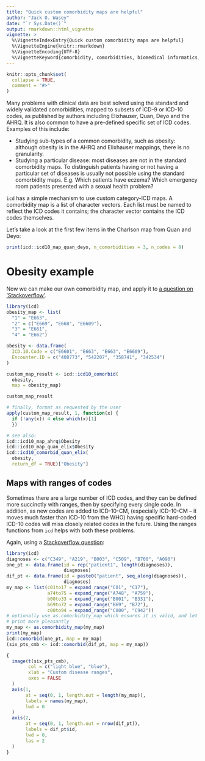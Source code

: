 ```yaml
---
title: "Quick custom comorbidity maps are helpful"
author: "Jack O. Wasey"
date: "`r Sys.Date()`"
output: rmarkdown::html_vignette
vignette: >
  %\VignetteIndexEntry{Quick custom comorbidity maps are helpful}
  %\VignetteEngine{knitr::rmarkdown}
  %\VignetteEncoding{UTF-8}
  %\VignetteKeyword{comorbidity, comorbidities, biomedical informatics, administrative data, ICD-9, ICD-10, ICD-9-CM, ICD-10-CM, mapping, algorithm}
---
```


```r
knitr::opts_chunk$set(
  collapse = TRUE,
  comment = "#>"
)
```

Many problems with clinical data are best solved using the standard and widely validated comorbidities, mapped to subsets of ICD-9 or ICD-10 codes, as published by authors including Elixhauser, Quan, Deyo and the AHRQ. It is also common to have a pre-defined specific set of ICD codes. Examples of this include:

- Studying sub-types of a common comorbidity, such as obesity: although obesity is in the AHRQ and Elixhauser mappings, there is no granularity.
- Studying a particular disease: most diseases are not in the standard comorbidity maps. To distinguish patients having or not having a particular set of diseases is usually not possible using the standard comorbidity maps. E.g. Which patients have eczema? Which emergency room patients presented with a sexual health problem?

`icd` has a simple mechanism to use custom category-ICD maps. A comorbidity map is a list of character vectors. Each list must be named to reflect the ICD codes it contains; the character vector contains the ICD codes themselves.

Let's take a look at the first few items in the Charlson map from Quan and Deyo:

```r
print(icd::icd10_map_quan_deyo, n_comorbidities = 3, n_codes = 8)
```

# Obesity example

Now we can make our own comorbidity map, and apply it to [a question on 'Stackoverflow'](https://stackoverflow.com/questions/53954537/creating-categorical-variable-in-r/53954950#53954950).

```r
library(icd)
obesity_map <- list(
  "1" = "E663",
  "2" = c("E669", "E668", "E6609"),
  "3" = "E661",
  "4" = "E662")

obesity <- data.frame(
  ICD.10.Code = c("E6601", "E663", "E663", "E6609"),
  Encounter.ID = c("408773", "542207", "358741", "342534")
)

custom_map_result <- icd::icd10_comorbid(
  obesity,
  map = obesity_map)

custom_map_result

# finally, format as requested by the user
apply(custom_map_result, 1, function(x) {
  if (!any(x)) 4 else which(x)[1]
  })

# see also:
icd::icd10_map_ahrq$Obesity
icd::icd10_map_quan_elix$Obesity
icd::icd10_comorbid_quan_elix(
  obesity,
  return_df = TRUE)["Obesity"]
```

## Maps with ranges of codes

Sometimes there are a large number of ICD codes, and they can be defined more succinctly with ranges, then by specifying every single code. In addition, as new codes are added to ICD-10-CM, (especially ICD-10-CM -- it moves much faster than ICD-10 from the WHO) having specific hard-coded ICD-10 codes will miss closely related codes in the future. Using the ranges functions from `icd` helps with both these problems.

Again, using a [Stackoverflow question](https://stackoverflow.com/questions/54245282/how-to-compare-icd-10-character-string-or-search-whether-a-diagnosis-fall-into-t/54277842#54277842):

```r
library(icd)
diagnoses <- c("C349", "A219", "B003", "C509", "B700", "A090")
one_pt <- data.frame(id = rep("patient1", length(diagnoses)),
                     diagnoses)
dif_pt <- data.frame(id = paste0("patient", seq_along(diagnoses)),
                     diagnoses)
my_map <- list(c01to17 = expand_range("C01", "C17"),
               a74to75 = expand_range("A748", "A759"),
               b00to33 = expand_range("B001", "B331"),
               b69to72 = expand_range("B69", "B72"),
               c00to94 = expand_range("C000", "C942"))
# optionally use as.comorbidity_map which ensures it is valid, and let's it
# print more pleasantly
my_map <- as.comorbidity_map(my_map)
print(my_map)
icd::comorbid(one_pt, map = my_map)
(six_pts_cmb <- icd::comorbid(dif_pt, map = my_map))
```

```r
{
  image(t(six_pts_cmb),
        col = c("light blue", "blue"),
        xlab = "Custom disease ranges",
        axes = FALSE
  )
  axis(1,
       at = seq(0, 1, length.out = length(my_map)),
       labels = names(my_map),
       lwd = 0
  )
  axis(2,
       at = seq(0, 1, length.out = nrow(dif_pt)),
       labels = dif_pt$id,
       lwd = 0,
       las = 2
  )
}
```

